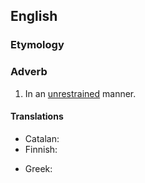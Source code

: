 ==English==

===Etymology===
{{suffix|en|unrestrained|ly}}

===Adverb===
{{en-adv}}

# In an [[unrestrained]] manner.

====Translations====
{{trans-top|in unrestrained manner}}
* Catalan: {{t+|ca|desenfrenadament}}
* Finnish: {{t|fi|hillittömästi}}
{{trans-mid}}
* Greek: {{t+|el|ασυγκράτητα}}
{{trans-bottom}}